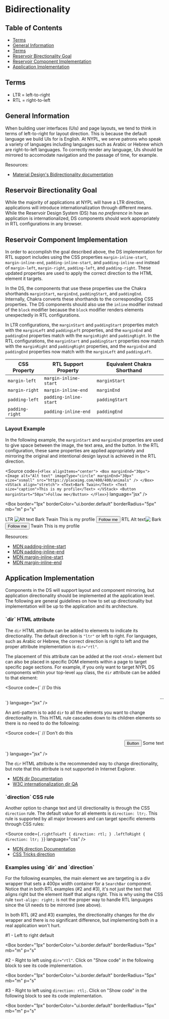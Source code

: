 

<Meta title="Style Guide/Bidirectionality" />

# Bidirectionality

## Table of Contents

- [Terms](#terms)
- [General Information](#general-information)
- [Terms](#terms)
- [Reservoir Birectionality Goal](#reservoir-bidirectionality-goal)
- [Reservoir Component Implementation](#reservoir-component-implementation)
- [Application Implementation](#application-implementation)

## Terms

- LTR = left-to-right
- RTL = right-to-left

## General Information

When building user interfaces (UIs) and page layouts, we tend to think in terms
of left-to-right for layout direction. This is because the default language we
build UIs for is English. At NYPL, we serve patrons who speak a variety of
languages including languages such as Arabic or Hebrew which are right-to-left
languages. To correctly render any language, UIs should be mirrored to accomodate
navigation and the passage of time, for example.

Resources:

- [Material Design's Bidirectionality documentation](https://material.io/design/usability/bidirectionality.html)

## Reservoir Birectionality Goal

While the majority of applications at NYPL will have a LTR direction,
applications will introduce internationalization through different means. While
the Reservoir Design System (DS) has _no preference_ in how an application is
internationalized, DS components should work appropriately in RTL configurations
in any browser.

## Reservoir Component Implementation

In order to accomplish the goal described above, the DS implementation for RTL
support includes using the CSS properties `margin-inline-start`,
`margin-inline-end`, `padding-inline-start`, and `padding-inline-end` instead of
`margin-left`, `margin-right`, `padding-left`, and `padding-right`. These updated
properties are used to apply the correct direction to the HTML element it targets.

In the DS, the components that use these properties use the Chakra shorthands
`marginStart`, `marginEnd`, `paddingStart`, and `paddingEnd`. Internally, Chakra
converts these shorthands to the corresponding CSS properties. The DS components
should also use the `inline` modifier instead of the `block` modifier because the
`block` modifier renders elements unexpectedly in RTL configurations.

In LTR configurations, the `marginStart` and `paddingStart` properties match
with the `marginLeft` and `paddingLeft` properties, and the `marginEnd` and
`paddingEnd` properties match with the `marginRight` and `paddingRight`. In the
RTL configurations, the `marginStart` and `paddingStart` properties now match
with the `marginRight` and `paddingRight` properties, and the `marginEnd` and
`paddingEnd` properties now match with the `marginLeft` and `paddingLeft`.

| CSS Property    | RTL Support Property   | Equivalent Chakra Shorthand |
| --------------- | ---------------------- | --------------------------- |
| `margin-left`   | `margin-inline-start`  | `marginStart`               |
| `margin-right`  | `margin-inline-end`    | `marginEnd`                 |
| `padding-left`  | `padding-inline-start` | `paddingStart`              |
| `padding-right` | `padding-inline-end`   | `paddingEnd`                |

### Layout Example

In the following example, the `marginStart` and `marginEnd` properties are used
to give space between the image, the text area, and the button. In the RTL
configuration, these same properties are applied appropriately and mirroring
the original and intentional design layout is achieved in the RTL direction.

<Source
  code={`
<Flex alignItems="center">
  <Box marginEnd="30px">
    <Image
      alt="Alt text"
      imageType="circle"
      marginEnd="30px"
      size="xsmall"
      src="https://placeimg.com/400/400/animals"
    />
  </Box>
  <VStack align="stretch">
    <Text>Bark Twain</Text>
    <Text size="caption">This is my profile</Text>
  </VStack>
  <Button marginStart="50px">Follow me</Button>
</Flex>
`}
  language="jsx"
/>

<Box
  border="1px"
  borderColor="ui.border.default"
  borderRadius="5px"
  mb="m"
  p="s"
>
  <VStack align="stretch" gap="30px">
    <Box>
      <Heading level="three">LTR</Heading>
      <Flex alignItems="center">
        <Box marginEnd="30px">
          <Image
            alt="Alt text"
            imageType="circle"
            marginEnd="30px"
            size="xsmall"
            src="https://placeimg.com/400/400/animals"
          />
        </Box>
        <VStack align="stretch">
          <Text>Bark Twain</Text>
          <Text size="caption">This is my profile</Text>
        </VStack>
        <Button marginStart="50px">Follow me</Button>
      </Flex>
    </Box>
    <Box dir="rtl">
      <Heading level="three">RTL</Heading>
      <Flex alignItems="center">
        <Box marginEnd="30px">
          <Image
            alt="Alt text"
            imageType="circle"
            marginEnd="30px"
            size="xsmall"
            src="https://placeimg.com/400/400/animals"
          />
        </Box>
        <VStack align="stretch">
          <Text>Bark Twain</Text>
          <Text size="caption">This is my profile</Text>
        </VStack>
        <Button marginStart="50px">Follow me</Button>
      </Flex>
    </Box>
  </VStack>
</Box>

Resources:

- [MDN padding-inline-start](https://developer.mozilla.org/en-US/docs/Web/CSS/padding-inline-start)
- [MDN padding-inline-end](https://developer.mozilla.org/en-US/docs/Web/CSS/padding-inline-end)
- [MDN margin-inline-start](https://developer.mozilla.org/en-US/docs/Web/CSS/margin-inline-start)
- [MDN margin-inline-end](https://developer.mozilla.org/en-US/docs/Web/CSS/margin-inline-end)

## Application Implementation

Components in the DS will support layout and component mirroring, but application
directionality should be implemented at the application level. The following are
general guidelines on how to set up directionality but implementation will be up
to the application and its architecture.

### \`dir\` HTML attribute

The `dir` HTML attribute can be added to elements to indicate its directionality.
The default direction is `"ltr"` or left to right. For languages, such as Arabic
or Hebrew, the correct direction is right to left and the proper attribute
implementation is `dir="rtl"`.

The placement of this attribute can be added at the root `<html>` element but can
also be placed in specific DOM elements within a page to target specific page
sections. For example, if you only want to target NYPL DS components within your
top-level `app` class, the `dir` attribute can be added to that element:

<Source
  code={`
// Do this
<div className="app" dir="rtl">
  ...
</div>
`}
  language="jsx"
/>

An anti-pattern is to add `dir` to all the elements you want to change
directionality in. This HTML rule cascades down to its children elements so
there is no need to do the following:

<Source
  code={`
// Don't do this
<div className="app" dir="rtl">
  <div dir="rtl">
    <p dir="rtl">
      Some text <button dir="rtl">Button</button>
    </p>
  </div>
</div>
`}
  language="jsx"
/>

The `dir` HTML attribute is the recommended way to change directionality, but
note that this attribute is not supported in Internet Explorer.

- [MDN dir Documentation](https://developer.mozilla.org/en-US/docs/Web/HTML/Global_attributes/dir)
- [W3C internationalization dir QA](https://www.w3.org/International/questions/qa-html-dir)

### \`direction\` CSS rule

Another option to change text and UI directionality is through the CSS `direction`
rule. The default value for all elements is `direction: ltr;`. This rule is
supported by all major browsers and can target specific elements through CSS rules:

<Source
  code={`
.rightToLeft {
  direction: rtl;
}
.leftToRight {
  direction: ltr;
}
`}
  language="css"
/>

- [MDN direction Documentation](https://developer.mozilla.org/en-US/docs/Web/CSS/direction)
- [CSS Tricks direction](https://css-tricks.com/almanac/properties/d/direction/)

### Examples using \`dir\` and \`direction\`

For the following examples, the main element we are targeting is a div wrapper
that sets a 400px width container for a `SearchBar` component. Notice that in both
RTL examples (#2 and #3), it's not just the text that aligns right but the element
itself that aligns right. This is why using the CSS rule `text-align: right;` is
not the proper way to handle RTL languages since the UI needs to be mirrored (see above).

In both RTL (#2 and #3) examples, the directionality changes for the div wrapper
and there is no significant difference, but implementing both in a real application
won't hurt.

#1 - Left to right default

<Box
  border="1px"
  borderColor="ui.border.default"
  borderRadius="5px"
  mb="m"
  p="s"
>
  <div style={{ width: "400px" }}>
    <SearchBar
      helperText="Use a keyword or phrase to search!"
      id="example1"
      isRequired
      textInputProps={{
        labelText: "Item Search",
        name: "textInputName",
        placeholder: "Item Search",
      }}
    />
  </div>
</Box>

#2 - Right to left using `dir="rtl"`. Click on "Show code" in the following
block to see its code implementation.

<Box
  border="1px"
  borderColor="ui.border.default"
  borderRadius="5px"
  mb="m"
  p="s"
>
  <div dir="rtl">
    <div style={{ width: "400px" }}>
      <SearchBar
        helperText="استخدم كلمة رئيسية أو عبارة للبحث!"
        id="example2"
        isRequired
        textInputProps={{
          labelText: "Item Search",
          name: "textInputName",
          placeholder: "Item Search",
        }}
      />
    </div>
  </div>
</Box>

#3 - Right to left using `direction: rtl;`. Click on "Show code" in the following
block to see its code implementation.

<Box
  border="1px"
  borderColor="ui.border.default"
  borderRadius="5px"
  mb="m"
  p="s"
>
  <div style={{ direction: "rtl" }}>
    <div style={{ width: "400px" }}>
      <SearchBar
        helperText="استخدم كلمة رئيسية أو عبارة للبحث!"
        id="example3"
        isRequired
        textInputProps={{
          labelText: "Item Search",
          name: "textInputName",
          placeholder: "Item Search",
        }}
      />
    </div>
  </div>
</Box>
